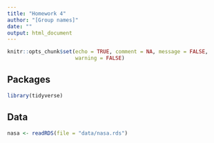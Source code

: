 ```yaml
---
title: "Homework 4"
author: "[Group names]"
date: ""
output: html_document
---
```


```r
knitr::opts_chunk$set(echo = TRUE, comment = NA, message = FALSE,
                      warning = FALSE)
```

## Packages

```r
library(tidyverse)
```

## Data

```r
nasa <- readRDS(file = "data/nasa.rds")
```

